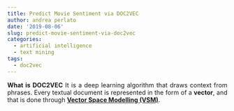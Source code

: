 ```yaml
---
title: Predict Movie Sentiment via DOC2VEC
author: andrea perlato
date: '2019-08-06'
slug: predict-movie-sentiment-via-doc2vec
categories:
  - artificial intelligence
  - text mining
tags:
  - doc2vec
---
```


<style>
body {
text-align: justify}
</style>

**What is DOC2VEC**
It is a deep learning algorithm that draws context from phrases. Every textual document is represented in the form of a **vector**, and that is done through [**Vector Space Modelling (VSM)**](https://en.wikipedia.org/wiki/Vector_space_model).


